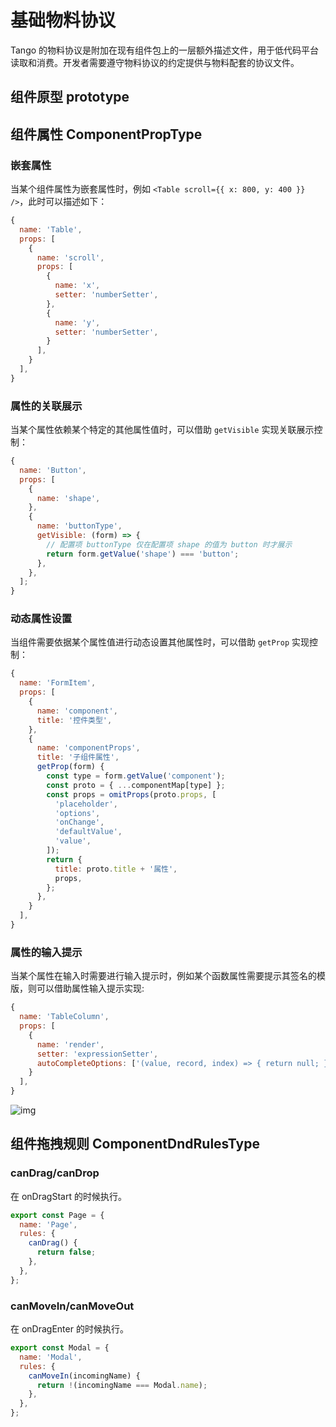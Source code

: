 # 基础物料协议


Tango 的物料协议是附加在现有组件包上的一层额外描述文件，用于低代码平台读取和消费。开发者需要遵守物料协议的约定提供与物料配套的协议文件。

## 组件原型 prototype

<TypeTable name="ComponentPrototypeType" />

## 组件属性 ComponentPropType

<TypeTable name="ComponentPropType" />

### 嵌套属性

当某个组件属性为嵌套属性时，例如 `<Table scroll={{ x: 800, y: 400 }} />`，此时可以描述如下：

```jsx
{
  name: 'Table',
  props: [
    {
      name: 'scroll',
      props: [
        {
          name: 'x',
          setter: 'numberSetter',
        },
        {
          name: 'y',
          setter: 'numberSetter',
        }
      ],
    }
  ],
}
```

### 属性的关联展示

当某个属性依赖某个特定的其他属性值时，可以借助 `getVisible` 实现关联展示控制：

```js
{
  name: 'Button',
  props: [
    {
      name: 'shape',
    },
    {
      name: 'buttonType',
      getVisible: (form) => {
        // 配置项 buttonType 仅在配置项 shape 的值为 button 时才展示
        return form.getValue('shape') === 'button';
      },
    },
  ];
}
```

### 动态属性设置

当组件需要依据某个属性值进行动态设置其他属性时，可以借助 `getProp` 实现控制：

```js
{
  name: 'FormItem',
  props: [
    {
      name: 'component',
      title: '控件类型',
    },
    {
      name: 'componentProps',
      title: '子组件属性',
      getProp(form) {
        const type = form.getValue('component');
        const proto = { ...componentMap[type] };
        const props = omitProps(proto.props, [
          'placeholder',
          'options',
          'onChange',
          'defaultValue',
          'value',
        ]);
        return {
          title: proto.title + '属性',
          props,
        };
      },
    }
  ],
}
```

### 属性的输入提示

当某个属性在输入时需要进行输入提示时，例如某个函数属性需要提示其签名的模版，则可以借助属性输入提示实现:

```js
{
  name: 'TableColumn',
  props: [
    {
      name: 'render',
      setter: 'expressionSetter',
      autoCompleteOptions: ['(value, record, index) => { return null; }'],
    }
  ],
}
```

![img](https://p5.music.126.net/obj/wonDlsKUwrLClGjCm8Kx/18917075100/9569/09fa/bc62/c418d3de8694ce93977450fb725bb524.gif)

## 组件拖拽规则 ComponentDndRulesType

<TypeTable name="ComponentDndRulesType" />

### canDrag/canDrop

在 onDragStart 的时候执行。

```js
export const Page = {
  name: 'Page',
  rules: {
    canDrag() {
      return false;
    },
  },
};
```

### canMoveIn/canMoveOut

在 onDragEnter 的时候执行。

```js
export const Modal = {
  name: 'Modal',
  rules: {
    canMoveIn(incomingName) {
      return !(incomingName === Modal.name);
    },
  },
};
```

